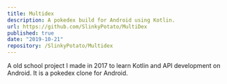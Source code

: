 ```yaml
---
title: Multidex
description: A pokedex build for Android using Kotlin.
url: https://github.com/SlinkyPotato/MultiDex
published: true
date: "2019-10-21"
repository: /SlinkyPotato/Multidex
---
```


A old school project I made in 2017 to 
learn Kotlin and API development on Android. 
It is a pokedex clone for Android.
